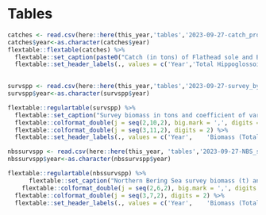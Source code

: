 # Tables

```r
catches <- read.csv(here::here(this_year,'tables','2023-09-27-catch_proportions.csv'))
catches$year<-as.character(catches$year)
flextable::flextable(catches) %>%
  flextable::set_caption(paste0("Catch (in tons) of Flathead sole and Bering flounder combined (Hippoglossoides elassodon) and Flathead sole only, and Bering flounder only. Observer data of species-specific extrapolated weight in each haul was summed over hauls within each year and used to calculate the proportion of the total Hippoglossoides spp. catch that was Flathead sole or Bering flounder. Proportions were multiplied by the total Hippoglossoides spp. (Flathead sole and Bering flounder combined) catches reported by AKFIN to obtain total catch of Flathead sole separately from that of Bering flounder. Note that the value for ",this_year," is the observed catch, current through ", pull_date," and the extrapolated catches used for this year in the projection model are higher.")) %>%
  flextable::set_header_labels(., values = c('Year','Total Hippoglossoides spp.','Flathead Sole','Bering Flounder')) 
           
```

\pagebreak

```r
survspp <- read.csv(here::here(this_year,'tables','2023-09-27-survey_by_spp.csv')) %>% filter(year< 2023)
survspp$year<-as.character(survspp$year)

flextable::regulartable(survspp) %>%  
  flextable::set_caption("Survey biomass in tons and coefficient of variation (CV) of Hippoglossoides spp. (combined Flathead sole and Bering flounder) across the entire BSAI; Flathead sole only in the Aleutian Islands, Hippoglossoides spp. combined in the Eastern Bering Sea (EBS) shelf survey, Flathead sole only in EBS shelf survey, and Bering flounder only in the EBS shelf survey. Slight discrepancies in totals may occur due to rounding.") %>%
  flextable::colformat_double(j = seq(2,10,2), big.mark = ',', digits = 0) %>%
  flextable::colformat_double(j = seq(3,11,2), digits = 2) %>%
  flextable::set_header_labels(., values = c('Year',	'Biomass (Total)','CV (Total)',	'Biomass (AI)',	'CV (AI)',	'Biomass (EBS, all)',	'CV (EBS, all)',	'Biomass (EBS, flathead)',	'CV (EBS, flathead)',	'Biomass (EBS, Bering Flounder)',	'CV (EBS, Bering Flounder)')) 
```

\pagebreak

```r
nbssurvspp <- read.csv(here::here(this_year, 'tables','2023-09-27-NBS_survey_by_spp.csv'))
nbssurvspp$year<-as.character(nbssurvspp$year)

flextable::regulartable(nbssurvspp) %>%  
      flextable::set_caption("Northern Bering Sea survey biomass (t) and coefficient of variation (CV) for Flathead sole, Bering flounder, and the two combined (Hippoglossoides spp.). These data are presented here for reference only and are not used in any assessments.") %>%
    flextable::colformat_double(j = seq(2,6,2), big.mark = ',', digits = 0) %>%
  flextable::colformat_double(j = seq(3,7,2), digits = 2) %>%
  flextable::set_header_labels(., values = c('Year',	'Biomass (Total)',	'CV (Total)',	'Biomass (NBS, flathead)',	'CV (NBS, flathead)',	'Biomass (NBS, Bering Flounder)',	'CV (NBS, Bering Flounder)')) 
```

\pagebreak


